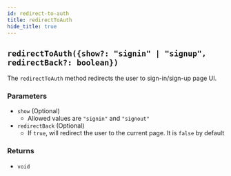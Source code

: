 ```yaml
---
id: redirect-to-auth
title: redirectToAuth
hide_title: true
---
```


<!-- COPY DOCS -->
<!-- ./auth-react/emailpassword/redirect-to-auth.mdx -->

## `redirectToAuth({show?: "signin" | "signup", redirectBack?: boolean})`

The `redirectToAuth` method redirects the user to sign-in/sign-up page UI.

### Parameters
- `show` (Optional)
    - Allowed values are `"signin"` and `"signout"`
- `redirectBack` (Optional)
    - If `true`, will redirect the user to the current page. It is `false` by default

### Returns
- `void`
